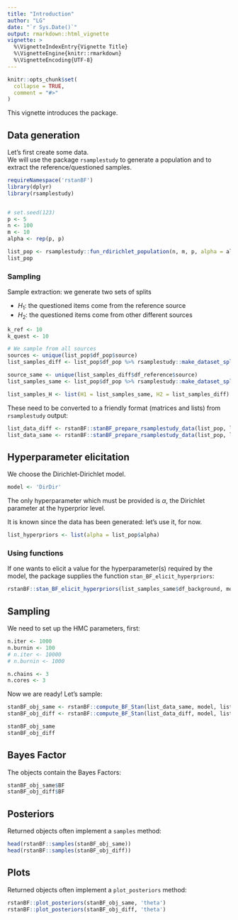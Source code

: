 ```yaml
---
title: "Introduction"
author: "LG"
date: "`r Sys.Date()`"
output: rmarkdown::html_vignette
vignette: >
  %\VignetteIndexEntry{Vignette Title}
  %\VignetteEngine{knitr::rmarkdown}
  %\VignetteEncoding{UTF-8}
---
```


```r
knitr::opts_chunk$set(
  collapse = TRUE,
  comment = "#>"
)
```

This vignette introduces the package. 

## Data generation

Let's first create some data.    
We will use the package `rsamplestudy` to generate a population and to extract the reference/questioned samples.

```r
requireNamespace('rstanBF')
library(dplyr)
library(rsamplestudy)


# set.seed(123)
p <- 5
n <- 100
m <- 10
alpha <- rep(p, p)

list_pop <- rsamplestudy::fun_rdirichlet_population(n, m, p, alpha = alpha)
list_pop

```

### Sampling

Sample extraction: we generate two sets of splits

- $H_1$: the questioned items come from the reference source
- $H_2$: the questioned items come from other different sources

```r
k_ref <- 10
k_quest <- 10

# We sample from all sources
sources <- unique(list_pop$df_pop$source)
list_samples_diff <- list_pop$df_pop %>% rsamplestudy::make_dataset_splits(k_ref, k_quest)

source_same <- unique(list_samples_diff$df_reference$source)
list_samples_same <- list_pop$df_pop %>% rsamplestudy::make_dataset_splits(k_ref, k_quest, source_ref = source_same, source_quest = source_same)

list_samples_H <- list(H1 = list_samples_same, H2 = list_samples_diff)
```

These need to be converted to a friendly format (matrices and lists) from `rsamplestudy` output:

```r
list_data_diff <- rstanBF::stanBF_prepare_rsamplestudy_data(list_pop, list_samples_diff)
list_data_same <- rstanBF::stanBF_prepare_rsamplestudy_data(list_pop, list_samples_same)
```

## Hyperparameter elicitation

We choose the Dirichlet-Dirichlet model.   

```r
model <- 'DirDir'
```

The only hyperparameter which must be provided is $\alpha$, the Dirichlet parameter at the hyperprior level.

It is known since the data has been generated: let's use it, for now.

```r
list_hyperpriors <- list(alpha = list_pop$alpha)
```

### Using functions

If one wants to elicit a value for the hyperparameter(s) required by the model, the package supplies the function `stan_BF_elicit_hyperpriors`:

```r
rstanBF::stan_BF_elicit_hyperpriors(list_samples_same$df_background, model, mode_hyperparameter = 'ML')
```


## Sampling

We need to set up the HMC parameters, first:
```r
n.iter <- 1000
n.burnin <- 100
# n.iter <- 10000
# n.burnin <- 1000

n.chains <- 3
n.cores <- 3
```

Now we are ready! Let's sample:

```r
stanBF_obj_same <- rstanBF::compute_BF_Stan(list_data_same, model, list_hyperpriors, data_other = NULL, n.iter, n.burnin, n.chains, n.cores)
stanBF_obj_diff <- rstanBF::compute_BF_Stan(list_data_diff, model, list_hyperpriors, data_other = NULL, n.iter, n.burnin, n.chains, n.cores)
```

```r
stanBF_obj_same
stanBF_obj_diff
```


## Bayes Factor

The objects contain the Bayes Factors:

```r
stanBF_obj_same$BF
stanBF_obj_diff$BF
```

## Posteriors

Returned objects often implement a `samples` method:

```r
head(rstanBF::samples(stanBF_obj_same))
head(rstanBF::samples(stanBF_obj_diff))
```

## Plots

Returned objects often implement a `plot_posteriors` method:

```r
rstanBF::plot_posteriors(stanBF_obj_same, 'theta')
rstanBF::plot_posteriors(stanBF_obj_diff, 'theta')
```

